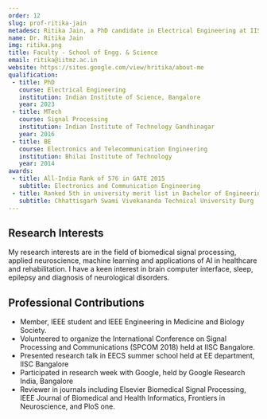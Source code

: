 ```yaml
---
order: 12
slug: prof-ritika-jain
metadesc: Ritika Jain, a PhD candidate in Electrical Engineering at IISc Bangalore, specializes in Signal Processing, Electrical Engineering, and AI applications in systems biology. Her work includes extensive research and publications in international conferences and journals.
name: Dr. Ritika Jain
img: ritika.png
title: Faculty - School of Engg. & Science
email: ritika@iitmz.ac.in
website: https://sites.google.com/view/hritika/about-me
qualification:
 - title: PhD
   course: Electrical Engineering
   institution: Indian Institute of Science, Bangalore
   year: 2023
 - title: MTech
   course: Signal Processing
   institution: Indian Institute of Technology Gandhinagar
   year: 2016
 - title: BE
   course: Electronics and Telecommunication Engineering
   institution: Bhilai Institute of Technology
   year: 2014
awards:
 - title: All-India Rank of 576 in GATE 2015
   subtitle: Electronics and Communication Engineering
 - title: Ranked 5th in university merit list in Bachelor of Engineering
   subtitle: Chhattisgarh Swami Vivekananda Technical University Durg
---
```


<section>
    <h2>Research Interests</h2>
    <p>
        My research interests are in the field of biomedical signal processing, applied neuroscience, machine learning and applications of AI in healthcare and rehabilitation. I have a keen interest in brain computer interface, sleep, epilepsy and diagnosis of neurological disorders.
    </p>
</section>

<Papers>
    <Paper
        title="Poincaré plot analysis for sleep-wake classification of unseen patients using a single EEG channel"
        authors={["Ritika Jain", "A G Ramakrishnan"]}
        publisher="IEEE MeMeA 2022"
        year="2022"
    />
    <Paper
        title="Assessment of Submentalis muscle activity for sleep-wake classification of healthy individuals and patients with sleep disorders"
        authors={["Ritika Jain", "A G Ramakrishnan"]}
        publisher="IEEE EMBC 2022"
        year="2022"
    />
    <Paper
        title="Single EOG channel performs well in distinguishing sleep from wake state for both healthy individuals and patients"
        authors={["Ritika Jain", "A G Ramakrishnan"]}
        publisher="IEEE EMBC 2022"
        year="2022"
    />
    <Paper
        title="Reliable sleep staging of unseen subjects with fusion of multiple EEG features and RUSBoost"
        authors={["Ritika Jain", "A G Ramakrishnan"]}
        publisher="Biomedical Signal Processing and Control"
        year="2021"
    />
    <Paper
        title="Electrophysiological and neuroimaging studies during resting state and sensory stimulation in disorders of consciousness: a review"
        authors={["Ritika Jain", "A G Ramakrishnan"]}
        publisher="Frontiers in Neuroscience"
        year="2020"
    />
</Papers>

<section>
    <h2>Professional Contributions</h2>
    <ul>
        <li>Member, IEEE student and IEEE Engineering in Medicine and Biology Society.</li>
        <li>Volunteered to organize the International Conference on Signal Processing and Communications (SPCOM 2018) held at IISC Bangalore.</li>
        <li>Presented research talk in EECS summer school held at EE department, IISC Bangalore</li>
        <li>Participated in research week with Google, held by Google Research India, Bangalore</li>
        <li>Reviewer in journals including Elsevier Biomedical Signal Processing, IEEE Journal of Biomedical and Health Informatics, Frontiers in Neuroscience, and PloS one.</li>
    </ul>
</section>
